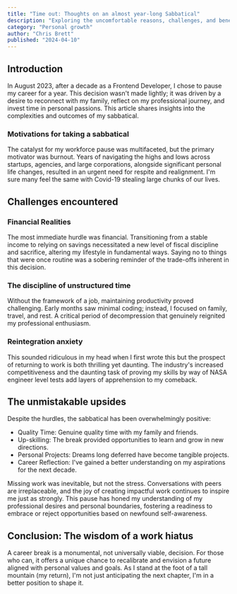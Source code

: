 ```yaml
---
title: "Time out: Thoughts on an almost year-long Sabbatical"
description: "Exploring the uncomfortable reasons, challenges, and benefits of taking a deliberate break from the workforce."
category: "Personal growth"
author: "Chris Brett"
published: "2024-04-10"
---
```


## Introduction

In August 2023, after a decade as a Frontend Developer, I chose to pause my career for a year. This decision wasn't made lightly; it was driven by a desire to reconnect with my family, reflect on my professional journey, and invest time in personal passions. This article shares insights into the complexities and outcomes of my sabbatical.

### Motivations for taking a sabbatical

The catalyst for my workforce pause was multifaceted, but the primary motivator was burnout. Years of navigating the highs and lows across startups, agencies, and large corporations, alongside significant personal life changes, resulted in an urgent need for respite and realignment. I'm sure many feel the same with Covid-19 stealing large chunks of our lives.

## Challenges encountered

### Financial Realities

The most immediate hurdle was financial. Transitioning from a stable income to relying on savings necessitated a new level of fiscal discipline and sacrifice, altering my lifestyle in fundamental ways. Saying no to things that were once routine was a sobering reminder of the trade-offs inherent in this decision.

### The discipline of unstructured time

Without the framework of a job, maintaining productivity proved challenging. Early months saw minimal coding; instead, I focused on family, travel, and rest. A critical period of decompression that genuinely reignited my professional enthusiasm.

### Reintegration anxiety

This sounded ridiculous in my head when I first wrote this but the prospect of returning to work is both thrilling yet daunting. The industry's increased competitiveness and the daunting task of proving my skills by way of NASA engineer level tests add layers of apprehension to my comeback.

## The unmistakable upsides

Despite the hurdles, the sabbatical has been overwhelmingly positive:

- Quality Time: Genuine quality time with my family and friends.
- Up-skilling: The break provided opportunities to learn and grow in new directions.
- Personal Projects: Dreams long deferred have become tangible projects.
- Career Reflection: I've gained a better understanding on my aspirations for the next decade.

Missing work was inevitable, but not the stress. Conversations with peers are irreplaceable, and the joy of creating impactful work continues to inspire me just as strongly. This pause has honed my understanding of my professional desires and personal boundaries, fostering a readiness to embrace or reject opportunities based on newfound self-awareness.

## Conclusion: The wisdom of a work hiatus

A career break is a monumental, not universally viable, decision. For those who can, it offers a unique chance to recalibrate and envision a future aligned with personal values and goals. As I stand at the foot of a tall mountain (my return), I'm not just anticipating the next chapter, I'm in a better position to shape it.
